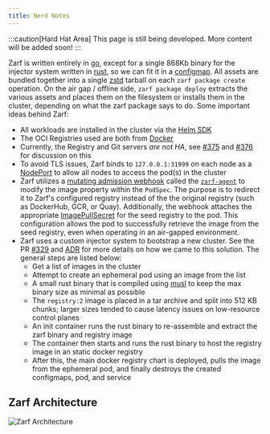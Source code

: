 ```yaml
---
title: Nerd Notes
---
```


:::caution[Hard Hat Area]
This page is still being developed. More content will be added soon!
:::

Zarf is written entirely in [go](https://go.dev/), except for a single 868Kb binary for the injector system written in [rust](https://www.rust-lang.org/), so we can fit it in a [configmap](https://kubernetes.io/docs/concepts/configuration/configmap/). All assets are bundled together into a single [zstd](https://facebook.github.io/zstd/) tarball on each `zarf package create` operation. On the air gap / offline side, `zarf package deploy` extracts the various assets and places them on the filesystem or installs them in the cluster, depending on what the zarf package says to do. Some important ideas behind Zarf:

- All workloads are installed in the cluster via the [Helm SDK](https://helm.sh/docs/topics/advanced/#go-sdk)
- The OCI Registries used are both from [Docker](https://github.com/distribution/distribution)
- Currently, the Registry and Git servers _are not HA_, see [#375](https://github.com/defenseunicorns/zarf/issues/376) and [#376](https://github.com/defenseunicorns/zarf/issues/376) for discussion on this
- To avoid TLS issues, Zarf binds to `127.0.0.1:31999` on each node as a [NodePort](https://kubernetes.io/docs/concepts/services-networking/service/#type-nodeport) to allow all nodes to access the pod(s) in the cluster
- Zarf utilizes a [mutating admission webhook](https://kubernetes.io/docs/reference/access-authn-authz/admission-controllers/#mutatingadmissionwebhook) called the [`zarf-agent`](https://github.com/defenseunicorns/zarf/tree/main/src/internal/agent) to modify the image property within the `PodSpec`. The purpose is to redirect it to Zarf's configured registry instead of the the original registry (such as DockerHub, GCR, or Quay). Additionally, the webhook attaches the appropriate [ImagePullSecret](https://kubernetes.io/docs/concepts/containers/images/#specifying-imagepullsecrets-on-a-pod) for the seed registry to the pod. This configuration allows the pod to successfully retrieve the image from the seed registry, even when operating in an air-gapped environment.
- Zarf uses a custom injector system to bootstrap a new cluster. See the PR [#329](https://github.com/defenseunicorns/zarf/pull/329) and [ADR](https://github.com/defenseunicorns/zarf/blob/main/adr/0003-image-injection-into-remote-clusters-without-native-support.md) for more details on how we came to this solution.  The general steps are listed below:
  - Get a list of images in the cluster
  - Attempt to create an ephemeral pod using an image from the list
  - A small rust binary that is compiled using [musl](https://www.musl-libc.org/) to keep the max binary size as minimal as possible
  - The `registry:2` image is placed in a tar archive and split into 512 KB chunks; larger sizes tended to cause latency issues on low-resource control planes
  - An init container runs the rust binary to re-assemble and extract the zarf binary and registry image
  - The container then starts and runs the rust binary to host the registry image in an static docker registry
  - After this, the main docker registry chart is deployed, pulls the image from the ephemeral pod, and finally destroys the created configmaps, pod, and service

## Zarf Architecture

![Zarf Architecture](/architecture.drawio.svg)
